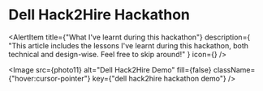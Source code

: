 
# Dell Hack2Hire Hackathon

<AlertItem
  title={"What I've learnt during this hackathon"}
  description={
    "This article includes the lessons I've learnt during this hackathon, both technical and design-wise. Feel free to skip around!"
  }
  icon={<RocketIcon />}
/>

<Image
  src={photo11}
  alt="Dell Hack2Hire Demo"
  fill={false}
  className={"hover:cursor-pointer"}
  key={"dell hack2hire hackathon demo"}
/>

